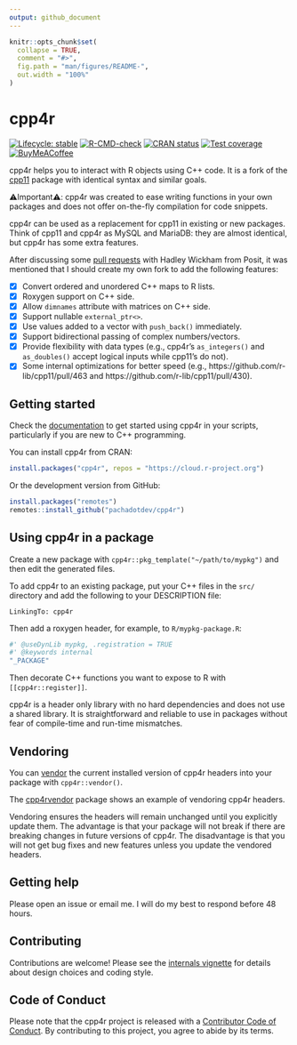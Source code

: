 ```yaml
---
output: github_document
---
```


<!-- README.md is generated from README.Rmd. Please edit that file -->

```r
knitr::opts_chunk$set(
  collapse = TRUE,
  comment = "#>",
  fig.path = "man/figures/README-",
  out.width = "100%"
)
```

# cpp4r

<!-- badges: start -->
[![Lifecycle: stable](https://img.shields.io/badge/lifecycle-stable-brightgreen.svg)](https://lifecycle.r-lib.org/articles/stages.html#stable)
[![R-CMD-check](https://github.com/pachadotdev/cpp4r/actions/workflows/R-CMD-check.yaml/badge.svg)](https://github.com/pachadotdev/cpp4r/actions/workflows/R-CMD-check.yaml)
[![CRAN status](https://www.r-pkg.org/badges/version/cpp4r)](https://CRAN.R-project.org/package=cpp4r)
[![Test coverage](https://raw.githubusercontent.com/pachadotdev/cpp4r/coverage/badges/coverage.svg)](https://github.com/pachadotdev/cpp4r/actions/workflows/test-coverage.yaml)
[![BuyMeACoffee](https://raw.githubusercontent.com/pachadotdev/buymeacoffee-badges/main/bmc-yellow.svg)](https://buymeacoffee.com/pacha)
<!-- badges: end -->

cpp4r helps you to interact with R objects using C++ code.
It is a fork of the [cpp11](https://cran.r-project.org/package=cpp11) package with identical syntax and similar goals.

⚠️Important⚠️: cpp4r was created to ease writing functions in your own packages and does not offer on-the-fly
compilation for code snippets.

cpp4r can be used as a replacement for cpp11 in existing or new packages. Think of cpp11 and cpp4r as MySQL and MariaDB:
they are almost identical, but cpp4r has some extra features.

After discussing some [pull requests](https://github.com/pachadotdev/cpp11/pulls/pachadotdev) with Hadley Wickham from
Posit, it was mentioned that I should create my own fork to add the following features:

- [x] Convert ordered and unordered C++ maps to R lists.
- [x] Roxygen support on C++ side.
- [x] Allow `dimnames` attribute with matrices on C++ side.
- [x] Support nullable `external_ptr<>`.
- [x] Use values added to a vector with `push_back()` immediately.
- [x] Support bidirectional passing of complex numbers/vectors.
- [x] Provide flexibility with data types (e.g., cpp4r's `as_integers()` and `as_doubles()` accept logical inputs while
  cpp11's do not).
- [x] Some internal optimizations for better speed (e.g., https://github.com/r-lib/cpp11/pull/463 and
  https://github.com/r-lib/cpp11/pull/430).

## Getting started

Check the [documentation](https://cpp4r.org/) to get started using cpp4r in your scripts, particularly if you are new to
C++ programming.

You can install cpp4r from CRAN:

```r
install.packages("cpp4r", repos = "https://cloud.r-project.org")
```

Or the development version from GitHub:

```r
install.packages("remotes")
remotes::install_github("pachadotdev/cpp4r")
```

## Using cpp4r in a package

Create a new package with `cpp4r::pkg_template("~/path/to/mypkg")` and then edit the generated files.

To add cpp4r to an existing package, put your C++ files in the `src/` directory and add the following to your
DESCRIPTION file:

```
LinkingTo: cpp4r
```

Then add a roxygen header, for example, to `R/mypkg-package.R`:

```r
#' @useDynLib mypkg, .registration = TRUE
#' @keywords internal
"_PACKAGE"
```

Then decorate C++ functions you want to expose to R with `[[cpp4r::register]]`.

cpp4r is a header only library with no hard dependencies and does not use a shared library. It is straightforward and
reliable to use in packages without fear of compile-time and run-time mismatches.

## Vendoring

You can [vendor](https://cpp4r.org/articles/01-motivations.html) the current installed version of cpp4r headers into
your package with `cpp4r::vendor()`.

The [cpp4rvendor](https://github.com/pachadotdev/cpp4r/tree/main/cpp4rtest) package shows an example of vendoring cpp4r
headers.

Vendoring ensures the headers will remain unchanged until you explicitly update them. The advantage is that your package
will not break if there are breaking changes in future versions of cpp4r. The disadvantage is that you will not get bug
fixes and new features unless you update the vendored headers.

## Getting help

Please open an issue or email me. I will do my best to respond before 48 hours.

## Contributing

Contributions are welcome! Please see the [internals vignette](https://cpp4r.org/articles/15-internals.html) for details
about design choices and coding style.

## Code of Conduct

Please note that the cpp4r project is released with a
[Contributor Code of Conduct](https://cpp4r.org/CODE_OF_CONDUCT.html). By contributing to this project, you agree to
abide by its terms.
